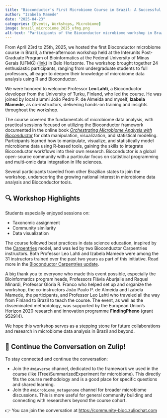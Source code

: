 ```yaml
---
title: "Bioconductor’s First Microbiome Course in Brazil: A Successful Workshop at UFMG in Belo Horizonte"
author: "Izabela Mamede"
date: "2025-04-23"
categories: [Events, Workshops, Microbiome]
image: brazil_microbiome_2025_ufmg.png
alt-text: "Participants of the Bioconductor microbiome workshop in Brazil gathered at UFMG"
---
```


From April 23rd to 25th, 2025, we hosted the first Bioconductor microbiome course in Brazil, a three-afternoon workshop held at the Interunits Post-Graduate Program of Bioinformatics at the Federal University of Minas Gerais (UFMG) ([link](https://www.pgbioinfo.icb.ufmg.br/index.php)) in Belo Horizonte. The workshop brought together 24 enthusiastic participants, ranging from undergraduate students to full professors, all eager to deepen their knowledge of microbiome data analysis using R and Bioconductor.

We were honored to welcome Professor **Leo Lahti**, a Bioconductor developer from the University of Turku, Finland, who led the course. He was joined by local alumni João Pedro P. de Almeida and myself, **Izabela Mamede**, as co-instructors, delivering hands-on training and insights throughout the workshop.

The course covered the fundamentals of microbiome data analysis, with practical sessions focused on utilizing the Bioconductor framework documented in the online book _[Orchestrating Microbiome Analysis with Bioconductor](https://microbiome.github.io/OMA/docs/devel/)_ for data manipulation, visualization, and statistical modeling. Participants learned how to manipulate, visualize, and statistically model microbiome data using R-based tools, gaining the skills to integrate Bioconductor workflows into their own research. Bioconductor is a global open-source community with a particular focus on statistical programming and multi-omic data integration in life sciences.

Several participants traveled from other Brazilian states to join the workshop, underscoring the growing national interest in microbiome data analysis and Bioconductor tools.

## 🔍 Workshop Highlights

Students especially enjoyed sessions on:

- Taxonomic assignment  
- Community similarity  
- Data visualization  

The course followed best practices in data science education, inspired by the [Carpentries](http://carpentries.org) model, and was led by two Bioconductor Carpentries instructors. Both Professor Leo Lahti and Izabela Mamede were among the 31 instructors trained over the past two years as part of this initiative. Read more in the [Bioconductor Carpentries update](https://bioconductor.org/help/events/bioc-carpentries/).

A big thank you to everyone who made this event possible, especially the Bioinformatics program heads, Professors Flávia Aburjaile and Raquel Minardi, Professor Glória R. Franco who helped set up and organize the workshop, the co-instructors João Paulo P. de Almeida and Izabela Mamede, the participants, and Professor Leo Lahti who traveled all the way from Finland to Brazil to teach the course. The event, as well as the disseminated methodology, was supported by the European Union’s Horizon 2020 research and innovation programme **FindingPheno** (grant 952914).

We hope this workshop serves as a stepping stone for future collaborations and research in microbiome data analysis in Brazil and beyond.

## 💬 Continue the Conversation on Zulip!

To stay connected and continue the conversation:

- Join the `#miaverse` channel, dedicated to the framework we used in the course (like (Tree)SummarizedExperiment for microbiome). This directly fits the course methodology and is a good place for specific questions and shared learning.
- Join the `#microbiome_metagenome` channel for broader microbiome discussions. This is more useful for general community building and connecting with researchers beyond the course cohort.

👉 You can join the conversation at [https://community-bioc.zulipchat.com](https://community-bioc.zulipchat.com)
